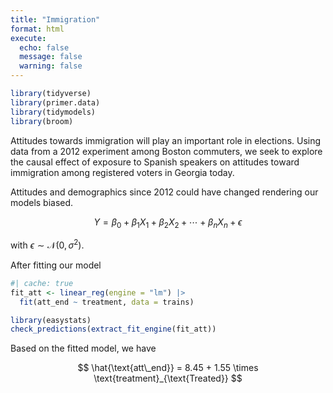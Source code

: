 ```yaml
---
title: "Immigration"
format: html
execute:
  echo: false
  message: false
  warning: false
---
```


```r
library(tidyverse)
library(primer.data)
library(tidymodels)
library(broom)
```


Attitudes towards immigration will play an important role in elections.  Using data from a 2012 experiment among Boston commuters, we seek to explore the causal effect of exposure to Spanish speakers on attitudes toward immigration among registered voters in Georgia today.

Attitudes and demographics since 2012 could have changed rendering our models biased. 


$$Y = \beta_0 + \beta_1 X_1 + \beta_2 X_2 + \cdots + \beta_n X_n + \epsilon$$

with $\epsilon \sim \mathcal{N}(0, \sigma^2)$.

After fitting our model
```r
#| cache: true
fit_att <- linear_reg(engine = "lm") |> 
  fit(att_end ~ treatment, data = trains)

library(easystats)
check_predictions(extract_fit_engine(fit_att))
```

Based on the fitted model, we have 

$$
\hat{\text{att\_end}} = 8.45 + 1.55 \times \text{treatment}_{\text{Treated}}
$$